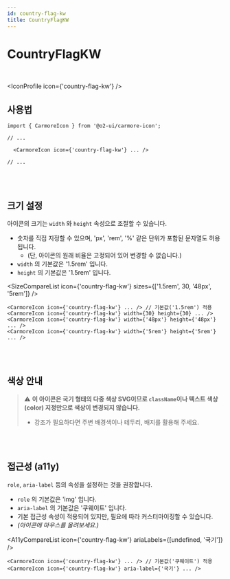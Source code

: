 ```yaml
---
id: country-flag-kw
title: CountryFlagKW
---
```




# CountryFlagKW

<br />

<IconProfile icon={'country-flag-kw'} />

## 사용법

```tsx
import { CarmoreIcon } from '@o2-ui/carmore-icon';

// ...

  <CarmoreIcon icon={'country-flag-kw'} ... />

// ...
```

<br />
<br />

## 크기 설정

아이콘의 크기는 `width` 와 `height` 속성으로 조절할 수 있습니다.

- 숫자를 직접 지정할 수 있으며, 'px', 'rem', '%' 같은 단위가 포함된 문자열도 허용됩니다.
  - (단, 아이콘의 원래 비율은 고정되어 있어 변경할 수 없습니다.)
- `width` 의 기본값은 '1.5rem' 입니다.
- `height` 의 기본값은 '1.5rem' 입니다.

<SizeCompareList icon={'country-flag-kw'} sizes={['1.5rem', 30, '48px', '5rem']} />

```tsx
<CarmoreIcon icon={'country-flag-kw'} ... /> // 기본값('1.5rem') 적용
<CarmoreIcon icon={'country-flag-kw'} width={30} height={30} ... />
<CarmoreIcon icon={'country-flag-kw'} width={'48px'} height={'48px'} ... />
<CarmoreIcon icon={'country-flag-kw'} width={'5rem'} height={'5rem'} ... />
```

<br />
<br />

## 색상 안내

> ⚠️ <b>이 아이콘은 국기 형태의 다중 색상 SVG이므로 `className`이나 텍스트 색상(color) 지정만으로 색상이 변경되지 않습니다. </b>
>
> - 강조가 필요하다면 주변 배경색이나 테두리, 배지를 활용해 주세요.

<br />
<br />

## 접근성 (a11y)

`role`, `aria-label` 등의 속성을 설정하는 것을 권장합니다.

- `role` 의 기본값은 'img' 입니다.
- `aria-label` 의 기본값은 '쿠웨이트' 입니다.
- 기본 접근성 속성이 적용되어 있지만, 필요에 따라 커스터마이징할 수 있습니다.
- _(아이콘에 마우스를 올려보세요.)_

<A11yCompareList icon={'country-flag-kw'} ariaLabels={[undefined, '국기']} />

```tsx
<CarmoreIcon icon={'country-flag-kw'} ... /> // 기본값('쿠웨이트') 적용
<CarmoreIcon icon={'country-flag-kw'} aria-label={'국기'} ... />
```
